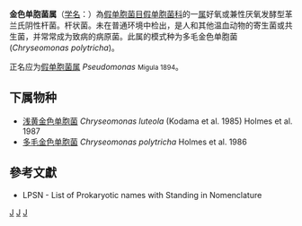 {{Automatic taxobox
| taxon = Chryseomonas 
| authority = Holmes et al，1986
| type species = 多毛金色单胞菌<br>Chryseomonas polytricha
| type species authority =  Holmes et al. 1986
| synonyms =
* ''Pseudomonas'' Migula 1894（正名）
* ''Flavimonas'' Holmes et al. 1987
* ''Serpens'' Hespell 1977
}}
'''金色单胞菌属'''（[[学名|学名]]：{{lang|la|''Chryseomonas''}}）為[[假单胞菌目|假单胞菌目]][[假单胞菌科|假单胞菌科]]的一[[属|属]]好氧或兼性厌氧发酵型革兰氏阴性杆菌。杆状菌。未在普通环境中检出，是人和其他温血动物的寄生菌或共生菌，并常常成为致病的病原菌。此属的模式种为多毛金色单胞菌(''Chryseomonas polytricha'')。

正名应为[[假单胞菌属|假单胞菌属]] ''Pseudomonas'' <small>Migula 1894</small>。

==下属物种==
* [[浅黄金色单胞菌|浅黄金色单胞菌]] ''Chryseomonas luteola'' (Kodama et al. 1985) Holmes et al. 1987
* [[多毛金色单胞菌|多毛金色单胞菌]] ''Chryseomonas polytricha'' Holmes et al. 1986

==參考文獻==
{{reflist}}
* LPSN - List of Prokaryotic names with Standing in Nomenclature

{{taxonbar}}

[[Category:革兰氏阴性菌|J]]
[[Category:_假单胞菌科|J]]
[[Category:1986年描述的分类群|J]]